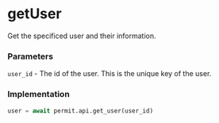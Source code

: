 # getUser

Get the specificed user and their information.

### Parameters

`user_id` - The id of the user. This is the unique key of the user.<br/>

### Implementation

```python
user = await permit.api.get_user(user_id)
```
